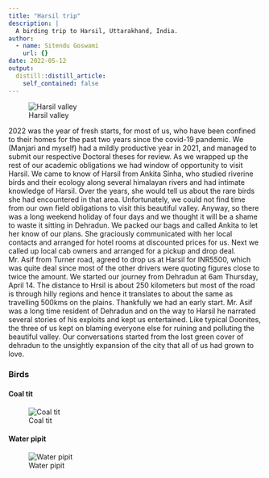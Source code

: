 ```yaml
---
title: "Harsil trip"
description: |
  A birding trip to Harsil, Uttarakhand, India.
author:
  - name: Sitendu Goswami
    url: {}
date: 2022-05-12
output:
  distill::distill_article:
    self_contained: false
---
```


![Harsil valley](harsil1.JPG)

2022 was the year of fresh starts, for most of us, who have been confined to their homes for the past two years since the covid-19 pandemic.
We (Manjari and myself) had a  mildly productive  year in 2021, and managed to submit our respective Doctoral theses for review.
As we wrapped up the rest of our academic obligations we had window of opportunity to visit Harsil.
We came to know of Harsil from Ankita Sinha, who studied riverine birds and their ecology along several himalayan rivers and had intimate knowledge of Harsil. Over the years, she would tell us about the rare birds she had encountered in that area. Unfortunately, we could not find time  from our own field obligations to visit this beautiful valley.
Anyway, so there was a long weekend holiday of four days and we thought it will be a shame to waste it sitting in Dehradun. 
We packed our bags and called Ankita to let her know of our plans. 
She graciously communicated  with her local contacts and arranged for hotel rooms at discounted prices for us. 
Next we called up local cab owners and arranged for a pickup and drop  deal. 
Mr. Asif from Turner road, agreed to drop us at Harsil for INR5500, which was quite deal since most of the other drivers were quoting figures close to twice the amount. 
We started our journey from Dehradun at 6am Thursday, April 14. 
The distance to Hrsil is about 250 kilometers but  most of the road is through hilly regions and hence it translates to about the same as travelling 500kms on the plains. 
Thankfully we had an early start.
Mr. Asif was a long time resident of Dehradun and on the way to Harsil he narrated several stories of his exploits and kept us entertained.
Like typical Doonites, the three of us kept on blaming everyone else for ruining and polluting the beautiful valley.
Our conversations started from the lost green cover of dehradun to the unsightly expansion of the city that all of us had grown to love.

### Birds
#### Coal tit
![Coal tit](birds/coaltit2.JPG)

#### Water pipit
![Water pipit](birds/DSCN0316.JPG)


